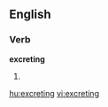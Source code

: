 
==English==

===Verb===
'''excreting'''

# {{present participle of|[[excrete]]}}

[[hu:excreting]]
[[vi:excreting]]